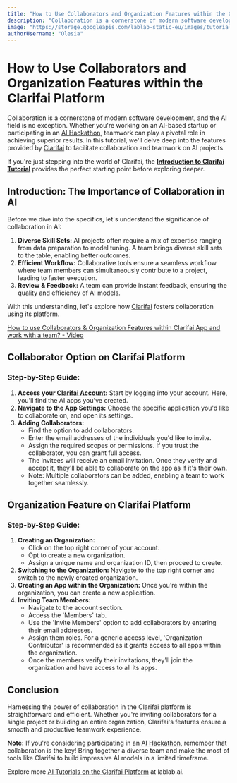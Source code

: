 ```yaml
---
title: "How to Use Collaborators and Organization Features within the Clarifai Platform"
description: "Collaboration is a cornerstone of modern software development, and the AI field is no exception."
image: "https://storage.googleapis.com/lablab-static-eu/images/tutorials/Collaborators_and_Organization_Features.png"
authorUsername: "Olesia"
---
```


# How to Use Collaborators and Organization Features within the Clarifai Platform

Collaboration is a cornerstone of modern software development, and the AI field is no exception. Whether you're working on an AI-based startup or participating in an [AI Hackathon](https://lablab.ai/event), teamwork can play a pivotal role in achieving superior results. In this tutorial, we'll delve deep into the features provided by [Clarifai](https://lablab.ai/tech/clarifai) to facilitate collaboration and teamwork on AI projects.

If you're just stepping into the world of Clarifai, the **[Introduction to Clarifai Tutorial](https://www.youtube.com/watch?v=7atDWbJB-Lk)** provides the perfect starting point before exploring deeper.

## **Introduction: The Importance of Collaboration in AI**

Before we dive into the specifics, let's understand the significance of collaboration in AI:

1. **Diverse Skill Sets:** AI projects often require a mix of expertise ranging from data preparation to model tuning. A team brings diverse skill sets to the table, enabling better outcomes.
2. **Efficient Workflow:** Collaborative tools ensure a seamless workflow where team members can simultaneously contribute to a project, leading to faster execution.
3. **Review & Feedback:** A team can provide instant feedback, ensuring the quality and efficiency of AI models.

With this understanding, let's explore how [Clarifai](https://www.clarifai.com/?utm_campaign=hack&utm_medium=REF&utm_source=lablab) fosters collaboration using its platform.

[How to use Collaborators & Organization Features within Clarifai App and work with a team? - Video](https://www.youtube.com/watch?v=Z_YcTT6ieCI)

## **Collaborator Option on Clarifai Platform**

### **Step-by-Step Guide:**

1. **Access your [Clarifai Account](https://clarifai.com/login?utm_campaign=hack&utm_medium=REF&utm_source=lablab):** Start by logging into your account. Here, you'll find the AI apps you've created.
2. **Navigate to the App Settings:** Choose the specific application you'd like to collaborate on, and open its settings.
3. **Adding Collaborators:**
    - Find the option to add collaborators.
    - Enter the email addresses of the individuals you'd like to invite.
    - Assign the required scopes or permissions. If you trust the collaborator, you can grant full access.
    - The invitees will receive an email invitation. Once they verify and accept it, they'll be able to collaborate on the app as if it's their own.
    - Note: Multiple collaborators can be added, enabling a team to work together seamlessly.

## **Organization Feature on Clarifai Platform**

### **Step-by-Step Guide:**

1. **Creating an Organization:**
    - Click on the top right corner of your account.
    - Opt to create a new organization.
    - Assign a unique name and organization ID, then proceed to create.
2. **Switching to the Organization:** Navigate to the top right corner and switch to the newly created organization.
3. **Creating an App within the Organization:** Once you're within the organization, you can create a new application.
4. **Inviting Team Members:**
    - Navigate to the account section.
    - Access the 'Members' tab.
    - Use the 'Invite Members' option to add collaborators by entering their email addresses.
    - Assign them roles. For a generic access level, 'Organization Contributor' is recommended as it grants access to all apps within the organization.
    - Once the members verify their invitations, they'll join the organization and have access to all its apps.

## **Conclusion**

Harnessing the power of collaboration in the Clarifai platform is straightforward and efficient. Whether you're inviting collaborators for a single project or building an entire organization, Clarifai's features ensure a smooth and productive teamwork experience.

**Note:** If you're considering participating in an [AI Hackathon](https://lablab.ai/event), remember that collaboration is the key! Bring together a diverse team and make the most of tools like Clarifai to build impressive AI models in a limited timeframe.

Explore more [AI Tutorials on the Clarifai Platform](https://lablab.ai/t/tech/clarifai) at lablab.ai.